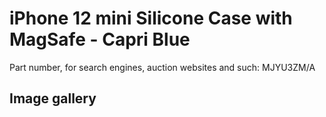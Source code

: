 
# iPhone 12 mini Silicone Case with MagSafe - Capri Blue

Part number, for search engines, auction websites and such: MJYU3ZM/A

## Image gallery

<div style={{ width: "768px" }}>
  <GalleryComponent
    images={[
      {
        original: "/everysource/MJYU3.webp",
        thumbnail: "/everypreview/MJYU3.webp",
      },
      {
        original: "/everysource/MJYU3_AV01.webp",
        thumbnail: "/everypreview/MJYU3_AV01.webp",
      },
      {
        original: "/everysource/MJYU3_AV02.webp",
        thumbnail: "/everypreview/MJYU3_AV02.webp",
      },
      {
        original: "/everysource/MJYU3_AV03.webp",
        thumbnail: "/everypreview/MJYU3_AV03.webp",
      },
      {
        original: "/everysource/MJYU3_AV04.webp",
        thumbnail: "/everypreview/MJYU3_AV04.webp",
      },
      {
        original: "/everysource/MJYU3_AV05.webp",
        thumbnail: "/everypreview/MJYU3_AV05.webp",
      }
    ]}
  />
</div>